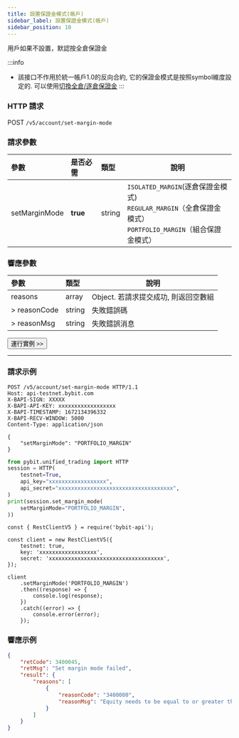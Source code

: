 ```yaml
---
title: 設置保證金模式(帳戶)
sidebar_label: 設置保證金模式(帳戶)
sidebar_position: 10
---
```

用戶如果不設置，默認按全倉保證金

:::info
* 該接口不作用於統一帳戶1.0的反向合約, 它的保證金模式是按照symbol維度設定的. 可以使用[切換全倉/逐倉保證金](../position/cross-isolate#)
:::

### HTTP 請求
POST `/v5/account/set-margin-mode`

### 請求參數
| 參數 | 是否必需 | 類型 | 說明|
|:----- |:-------|:-----|------ |
|setMarginMode |**true** |string |`ISOLATED_MARGIN`(逐倉保證金模式)<br/>`REGULAR_MARGIN`（全倉保證金模式）<br/>`PORTFOLIO_MARGIN`（組合保證金模式）|

### 響應參數
| 參數 | 類型 | 說明|
|:----- |:-----|----- |
|reasons |array |Object. 若請求提交成功, 則返回空數組 |
|> reasonCode |string |失敗錯誤碼 |
|> reasonMsg |string |失敗錯誤消息 |

<a href="/api-explorer/v5/account/set-margin-mode"><Button>運行實例 >></Button></a>

---

### 請求示例

<Tabs groupId="programming-languages">
<TabItem value="http" label="HTTP">

```http
POST /v5/account/set-margin-mode HTTP/1.1
Host: api-testnet.bybit.com
X-BAPI-SIGN: XXXXX
X-BAPI-API-KEY: xxxxxxxxxxxxxxxxxx
X-BAPI-TIMESTAMP: 1672134396332
X-BAPI-RECV-WINDOW: 5000
Content-Type: application/json

{
    "setMarginMode": "PORTFOLIO_MARGIN"
}
```

</TabItem>
<TabItem value="python" label="Python">

```python
from pybit.unified_trading import HTTP
session = HTTP(
    testnet=True,
    api_key="xxxxxxxxxxxxxxxxxx",
    api_secret="xxxxxxxxxxxxxxxxxxxxxxxxxxxxxxxxxxxx",
)
print(session.set_margin_mode(
    setMarginMode="PORTFOLIO_MARGIN",
))
```

</TabItem>
<TabItem value="Node" label="Node.js">

```n4js
const { RestClientV5 } = require('bybit-api');

const client = new RestClientV5({
    testnet: true,
    key: 'xxxxxxxxxxxxxxxxxx',
    secret: 'xxxxxxxxxxxxxxxxxxxxxxxxxxxxxxxxxxxx',
});

client
    .setMarginMode('PORTFOLIO_MARGIN')
    .then((response) => {
        console.log(response);
    })
    .catch((error) => {
        console.error(error);
    });
```

</TabItem>
</Tabs>

### 響應示例

```json
{
    "retCode": 3400045,
    "retMsg": "Set margin mode failed",
    "result": {
        "reasons": [
            {
                "reasonCode": "3400000",
                "reasonMsg": "Equity needs to be equal to or greater than 1000 USDC"
            }
        ]
    }
}
```
